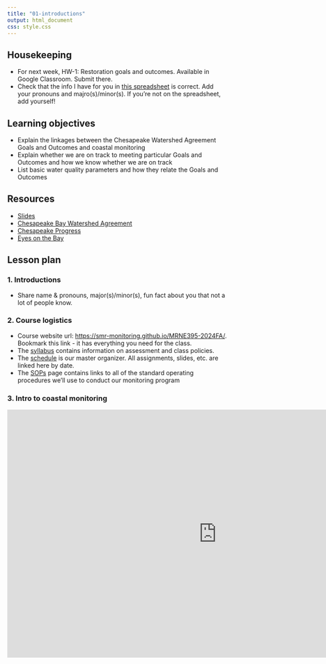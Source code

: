 ```yaml
---
title: "01-introductions"
output: html_document
css: style.css
---
```


## Housekeeping

* For next week, HW-1: Restoration goals and outcomes. Available in Google Classroom. Submit there.
* Check that the info I have for you in [this spreadsheet](https://docs.google.com/spreadsheets/d/1OwoS75p63FdDv0GcfY--HwPxPycDWk6H5lpQVXmCz0A/edit?usp=sharing) is correct. Add your pronouns and majro(s)/minor(s). If you're not on the spreadsheet, add yourself!

## Learning objectives

* Explain the linkages between the Chesapeake Watershed Agreement Goals and Outcomes and coastal monitoring
* Explain whether we are on track to meeting particular Goals and Outcomes and how we know whether we are on track
* List basic water quality parameters and how they relate the Goals and Outcomes


## Resources

* [Slides](https://docs.google.com/presentation/d/12BiPZ5xwq_SSQtvFhpmQ2TJtIKfxdZr2pRuQdX0EoTU/edit#slide=id.p)
* [Chesapeake Bay Watershed Agreement](https://d18lev1ok5leia.cloudfront.net/chesapeakebay/Chesapeake-Bay-Watershed-Agreement-Amended.pdf)
* [Chesapeake Progress](https://www.chesapeakeprogress.com/)
* [Eyes on the Bay](https://eyesonthebay.dnr.maryland.gov/)

## Lesson plan

### 1. Introductions
 
* Share name & pronouns, major(s)/minor(s), fun fact about you that not a lot of people know.

### 2. Course logistics

* Course website url: [https://smr-monitoring.github.io/MRNE395-2024FA/](https://smr-monitoring.github.io/MRNE395-2024FA/). Bookmark this link - it has everything you need for the class.
* The [syllabus](https://smr-monitoring.github.io/MRNE395-2024FA/syllabus.html) contains information on assessment and class policies.
* The [schedule](https://smr-monitoring.github.io/MRNE395-2024FA/schedule.html) is our master organizer. All assignments, slides, etc. are linked here by date.
* The [SOPs](https://smr-monitoring.github.io/MRNE395-2024FA/sops.html) page contains links to all of the standard operating procedures we'll use to conduct our monitoring program

### 3. Intro to coastal monitoring

<iframe src="https://docs.google.com/presentation/d/12BiPZ5xwq_SSQtvFhpmQ2TJtIKfxdZr2pRuQdX0EoTU/embed?start=false&loop=false&delayms=5000" frameborder="0" width="960" height="569" allowfullscreen="true" mozallowfullscreen="true" webkitallowfullscreen="true" data-external="1"></iframe>
